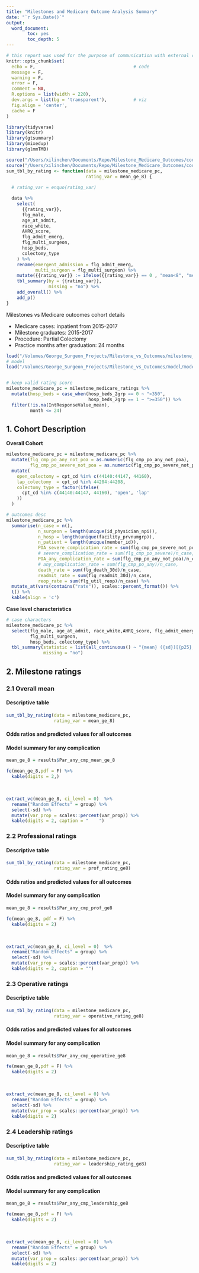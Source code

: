 ```yaml
---
title: "Milestones and Medicare Outcome Analysis Summary"
date: "`r Sys.Date()`"
output: 
  word_document:
        toc: yes
        toc_depth: 5
---
```


```r
# this report was used for the purpose of communication with external collaborators like ACGME
knitr::opts_chunk$set(
  echo = F,                                     # code
  message = F,
  warning = F,
  error = F,
  comment = NA,
  R.options = list(width = 220),
  dev.args = list(bg = 'transparent'),          # viz
  fig.align = 'center',
  cache = F
)

library(tidyverse)
library(knitr)
library(gtsummary)
library(mixedup)
library(glmmTMB)

source("/Users/xilinchen/Documents/Repo/Milestone_Medicare_Outcomes/code/functions/fe.r")
source("/Users/xilinchen/Documents/Repo/Milestone_Medicare_Outcomes/code/functions/predictor_visual_from_model.R")
sum_tbl_by_rating <- function(data = milestone_medicare_pc,
                              rating_var = mean_ge_8) {
  
  # rating_var = enquo(rating_var)

  data %>%
    select(
      {{rating_var}},
      flg_male,
      age_at_admit,
      race_white,
      AHRQ_score,
      flg_admit_emerg,
      flg_multi_surgeon,
      hosp_beds,
      colectomy_type
    ) %>% 
    rename(emergent_admission = flg_admit_emerg,
           multi_surgeon = flg_multi_surgeon) %>% 
    mutate({{rating_var}} := ifelse({{rating_var}} == 0 , "mean<8", "mean>=8")) %>% 
    tbl_summary(by = {{rating_var}},
                missing = "no") %>%
    add_overall() %>%
    add_p()
}

```

Milestones vs Medicare outcomes cohort details

-	Medicare cases: inpatient from 2015-2017
-	Milestone graduates: 2015-2017
-	Procedure: Partial Colectomy
-	Practice months after graduation: 24 months


```r
load("/Volumes/George_Surgeon_Projects/Milestone_vs_Outcomes/milestone_medicare_ratings.rdata")
# model
load("/Volumes/George_Surgeon_Projects/Milestone_vs_Outcomes/model/models_month24_pc.rdata")


# keep valid rating score
milestone_medicare_pc = milestone_medicare_ratings %>% 
  mutate(hosp_beds = case_when(hosp_beds_2grp == 0 ~ "<350",
                               hosp_beds_2grp == 1 ~ ">=350")) %>% 
  filter(!is.na(IntResponseValue_mean),
         month <= 24)
```

## 1. Cohort Description

**Overall Cohort**
```r
milestone_medicare_pc = milestone_medicare_pc %>% 
  mutate(flg_cmp_po_any_not_poa = as.numeric(flg_cmp_po_any_not_poa),
         flg_cmp_po_severe_not_poa = as.numeric(flg_cmp_po_severe_not_poa)) %>% 
  mutate(
    open_colectomy = cpt_cd %in% c(44140:44147, 44160),
    lap_colectomy  = cpt_cd %in% 44204:44208,
    colectomy_type = factor(ifelse(
      cpt_cd %in% c(44140:44147, 44160), 'open', 'lap'
    ))
  ) 

# outcomes desc
milestone_medicare_pc %>% 
  summarise(n_case = n(),
            n_surgeon = length(unique(id_physician_npi)),
            n_hosp = length(unique(facility_prvnumgrp)),
            n_patient = length(unique(member_id)),
            POA_severe_complication_rate = sum(flg_cmp_po_severe_not_poa)/n_case,
            # severe_complication_rate = sum(flg_cmp_po_severe)/n_case,
            POA_any_complication_rate = sum(flg_cmp_po_any_not_poa)/n_case,
            # any_complication_rate = sum(flg_cmp_po_any)/n_case,
            death_rate = sum(flg_death_30d)/n_case,
            readmit_rate = sum(flg_readmit_30d)/n_case,
            reop_rate = sum(flg_util_reop)/n_case) %>% 
  mutate_at(vars(contains("rate")), scales::percent_format()) %>% 
  t() %>% 
  kable(align = 'c')


```

**Case level characteristics**

```r
# case characters
milestone_medicare_pc %>% 
  select(flg_male, age_at_admit, race_white,AHRQ_score, flg_admit_emerg,
         flg_multi_surgeon,
         hosp_beds, colectomy_type) %>% 
  tbl_summary(statistic = list(all_continuous() ~ "{mean} ({sd})[{p25}, {p75}]"),
              missing = "no")
```


## 2. Milestone ratings

### 2.1 Overall mean

#### Descriptive table

```r
sum_tbl_by_rating(data = milestone_medicare_pc,
                  rating_var = mean_ge_8) 
```

#### Odds ratios and predicted values for all outcomes

#### Model summary for any complication

```r
mean_ge_8 = results$Par_any_cmp_mean_ge_8

fe(mean_ge_8,pdf = F) %>% 
  kable(digits = 2,)
```

<br>

```r
extract_vc(mean_ge_8, ci_level = 0)  %>%
  rename("Random Effects" = group) %>% 
  select(-sd) %>% 
  mutate(var_prop = scales::percent(var_prop)) %>% 
  kable(digits = 2, caption = "    ")


```



<!-- ![](../images/comb_overall_mean.png)  -->



### 2.2 Professional ratings 

#### Descriptive table

```r
sum_tbl_by_rating(data = milestone_medicare_pc,
                  rating_var = prof_rating_ge8)
```

#### Odds ratios and predicted values for all outcomes


#### Model summary for any complication

```r
mean_ge_8 = results$Par_any_cmp_prof_ge8

fe(mean_ge_8, pdf = F) %>%
  kable(digits = 2)
```

<br>

```r
extract_vc(mean_ge_8, ci_level = 0)  %>%
  rename("Random Effects" = group) %>% 
  select(-sd) %>% 
  mutate(var_prop = scales::percent(var_prop)) %>% 
  kable(digits = 2, caption = "")

```


### 2.3 Operative ratings

#### Descriptive table

```r
sum_tbl_by_rating(data = milestone_medicare_pc,
                  rating_var = operative_rating_ge8)
```

#### Odds ratios and predicted values for all outcomes


#### Model summary for any complication

```r
mean_ge_8 = results$Par_any_cmp_operative_ge8

fe(mean_ge_8,pdf = F) %>% 
  kable(digits = 2)
```

<br>

```r
extract_vc(mean_ge_8, ci_level = 0) %>% 
  rename("Random Effects" = group) %>% 
  select(-sd) %>% 
  mutate(var_prop = scales::percent(var_prop)) %>% 
  kable(digits = 2)

```



### 2.4 Leadership ratings

#### Descriptive table

```r
sum_tbl_by_rating(data = milestone_medicare_pc,
                  rating_var = leadership_rating_ge8)
```

#### Odds ratios and predicted values for all outcomes


#### Model summary for any complication

```r
mean_ge_8 = results$Par_any_cmp_leadership_ge8

fe(mean_ge_8,pdf = F) %>% 
  kable(digits = 2)
```

<br>

```r
extract_vc(mean_ge_8, ci_level = 0)  %>%
  rename("Random Effects" = group) %>% 
  select(-sd) %>% 
  mutate(var_prop = scales::percent(var_prop)) %>% 
  kable(digits = 2)
```


